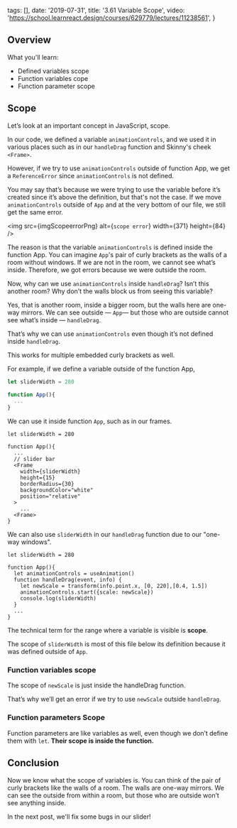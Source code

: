 
  tags: [],
  date: '2019-07-31',
  title: '3.61 Variable Scope',
  video: 'https://school.learnreact.design/courses/629779/lectures/11238561',
}


## Overview

What you'll learn:

- Defined variables scope
- Function variables cope
- Function parameter scope

## Scope

Let’s look at an important concept in JavaScript, scope.

In our code, we defined a variable `animationControls`, and we used it in various places such as in our `handleDrag` function and Skinny's cheek `<Frame>`.

However, if we try to use `animationControls` outside of function App, we get a `ReferenceError` since `animationControls` is not defined.

You may say that’s because we were trying to use the variable before it’s created since it’s above the definition, but that's not the case. If we move `animationControls` outside of `App` and at the very bottom of our file, we still get the same error.

<img src={imgScopeerrorPng} alt={`scope error`} width={371} height={84} />

The reason is that the variable `animationControls` is defined inside the function App. You can imagine `App`'s pair of curly brackets as the walls of a room without windows. If we are not in the room, we cannot see what’s inside. Therefore, we got errors because we were outside the room.

Now, why can we use `animationControls` inside `handleDrag`? Isn’t this another room? Why don’t the walls block us from seeing this variable?

Yes, that is another room, inside a bigger room, but the walls here are one-way mirrors. We can see outside — `App`— but those who are outside cannot see what’s inside — `handleDrag`.

That’s why we can use `animationControls` even though it’s not defined inside `handleDrag`.

This works for multiple embedded curly brackets as well.

For example, if we define a variable outside of the function App,

```jsx
let sliderWidth = 280

function App(){
  ...
}
```

We can use it inside function `App`, such as in our frames.

```jsx{7}
let sliderWidth = 280

function App(){
  ...
  // slider bar
  <Frame
    width={sliderWidth}
    height={15}
    borderRadius={30}
    backgroundColor="white"
    position="relative"
  >
    ...
  <Frame>
}
```

We can also use `sliderWidth` in our `handleDrag` function due to our "one-way windows".

```jsx{8}
let sliderWidth = 280

function App(){
  let animationControls = useAnimation()
  function handleDrag(event, info) {
    let newScale = transform(info.point.x, [0, 220],[0.4, 1.5])
    animationControls.start({scale: newScale})
    console.log(sliderWidth)
  }
  ...
}
```

The technical term for the range where a variable is visible is **scope**.

The scope of `sliderWidth` is most of this file below its definition because it was defined outside of `App`.

### Function variables scope

The scope of `newScale` is just inside the handleDrag function.

That’s why we’ll get an error if we try to use `newScale` outside `handleDrag`.

### Function parameters Scope

Function parameters are like variables as well, even though we don’t define them with `let`. **Their scope is inside the function.**

## Conclusion

Now we know what the scope of variables is. You can think of the pair of curly brackets like the walls of a room. The walls are one-way mirrors. We can see the outside from within a room, but those who are outside won’t see anything inside.

In the next post, we'll fix some bugs in our slider!
